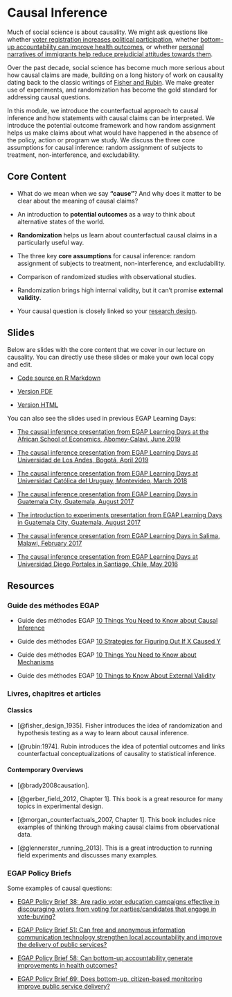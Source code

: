 # Causal Inference {.tabset}

Much of social science is about causality.  We might ask questions like whether [voter registration increases political participation](https://egap.org/resource/electoral-administration-in-kenya/), whether [bottom-up accountability can improve health outcomes](https://egap.org/resource/does-bottom-up-accountability-work-evidence-from-uganda/), or whether [personal narratives of immigrants help reduce prejudicial attitudes towards them](https://egap.org/resource/brief-70-how-personal-narratives-reduce-negative-attitudes-towards-immigrants-in-kenya/).

Over the past decade, social science has become much more serious about how causal claims are made, building on a long history of work on causality dating back to the classic writings of [Fisher and Rubin](#causalinference-classics). We make greater use of experiments, and randomization has become the gold standard for addressing causal questions. 

In this module, we introduce the counterfactual approach to causal inference and how statements with causal claims can be interpreted. We introduce the potential outcome framework and how random assignment helps us make claims about what would have happened in the absence of the policy, action or program we study. We discuss the three core assumptions for causal inference: random assignment of subjects to treatment, non-interference, and excludability. 

## Core Content

 - What do we mean when we say **"cause"**? And why does it matter to be clear about the meaning of causal claims?

 - An introduction to **potential outcomes** as a way to think about alternative states of the world.

 - **Randomization** helps us learn about counterfactual causal claims in a particularly useful way.

 - The three key **core assumptions** for causal inference: random assignment of subjects to treatment, non-interference, and excludability.

 - Comparison of randomized studies with observational studies.

 - Randomization brings high internal validity, but it can't promise **external validity**.

 - Your causal question is closely linked so your [research design](the-research-design-process.html).

## Slides

Below are slides with the core content that we cover in our lecture on causality. You can directly use these slides or make your own local copy and edit.

- [Code source en R Markdown](https://egap.github.io/learningdays-resources/Slides/causalinference-slides.Rmd)

- [Version PDF](https://egap.github.io/learningdays-resources/Slides/causalinference-slides.pdf)

- [Version HTML](https://egap.github.io/learningdays-resources/Slides/causalinference-slides.html)

You can also see the slides used in previous EGAP Learning Days:

 - [The causal inference presentation from EGAP Learning Days at the African School of Economics, Abomey-Calavi, June 2019](https://egap.github.io/learningdays-resources/Slides/Examples/causality-benin.pdf)

 - [The causal inference presentation from EGAP Learning Days at Universidad de Los Andes, Bogotá, April 2019](https://egap.github.io/learningdays-resources/Slides/Examples/causality-bogota.pdf)

 - [The causal inference presentation from EGAP Learning Days at Universidad Católica del Uruguay, Montevideo, March 2018](https://egap.github.io/learningdays-resources/Slides/Examples/causality-montevideo.pdf)

 - [The causal inference presentation from EGAP Learning Days in Guatemala City, Guatemala, August 2017](https://egap.github.io/learningdays-resources/Slides/Examples/causality-guatemala.pdf)

 - [The introduction to experiments presentation from EGAP Learning Days in Guatemala City, Guatemala, August 2017](https://egap.github.io/learningdays-resources/Slides/Examples/intro_experiments-guatemala.pdf)

 - [The causal inference presentation from EGAP Learning Days in Salima, Malawi, February 2017](https://egap.github.io/learningdays-resources/Slides/Examples/causality-malawi.pdf)

 - [The causal inference presentation from EGAP Learning Days at Universidad Diego Portales in Santiago, Chile, May 2016](https://egap.github.io/learningdays-resources/Slides/Examples/causality-santiago.pdf)

## Resources

### Guide des méthodes EGAP

- Guide des méthodes EGAP [10 Things You Need to Know about Causal Inference](https://egap.org/resource/10-things-to-know-about-causal-inference/)

- Guide des méthodes EGAP [10 Strategies for Figuring Out If X Caused Y](https://egap.org/resource/10-strategies-figuring-out-if-x-caused-y/)

- Guide des méthodes EGAP [10 Things You Need to Know about Mechanisms](https://egap.org/resource/10-things-mechanisms/)

- Guide des méthodes EGAP [10 Things to Know About External Validity](https://egap.org/resource/10-things-to-know-about-external-validity/)

### Livres, chapitres et articles {#causalinference-cites}

#### Classics {#causalinference-classics}

- [@fisher_design_1935]. Fisher introduces the idea of randomization and hypothesis testing as a way to learn about causal inference.

- [@rubin:1974]. Rubin introduces the idea of potential outcomes and links counterfactual conceptualizations of causality to statistical inference.

#### Contemporary Overviews

- [@brady2008causation].

- [@gerber_field_2012, Chapter 1]. This book is a great resource for many topics in experimental design.

- [@morgan_counterfactuals_2007, Chapter 1].  This book includes nice examples of thinking through making causal claims from observational data.

- [@glennerster_running_2013].  This is a great introduction to running field experiments and discusses many examples.

### EGAP Policy Briefs

Some examples of causal questions:

- [EGAP Policy Brief 38: Are radio voter education campaigns effective in discouraging voters from voting for parties/candidates that engage in vote-buying?](https://egap.org/resource/brief-38-diminishing-the-effectiveness-of-vote-buying-through-voter-education/)

- [EGAP Policy Brief 51: Can free and anonymous information communication technology strengthen local accountability and improve the delivery of public services?](https://egap.org/resource/does-information-technology-improve-public-service-delivery-lessons-from-uganda/)

- [EGAP Policy Brief 58: Can bottom-up accountability generate improvements in health outcomes?](https://egap.org/resource/does-bottom-up-accountability-work-evidence-from-uganda/)

- [EGAP Policy Brief 69: Does bottom-up, citizen-based monitoring improve public service delivery?](https://egap.org/resource/brief-69-bottom-up-accountability-and-public-service-provision-in-brazil/)


